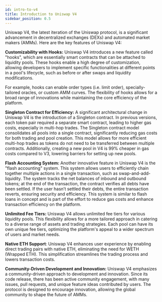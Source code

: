 ```yaml
---
id: intro-to-v4
title: Introduction to Uniswap V4
sidebar_position: 0.5
---
```


Uniswap V4, the latest iteration of the Uniswap protocol, is a significant advancement in decentralized
exchanges (DEXs) and automated market makers (AMMs). Here are the key features of Uniswap V4:

**Customizability with Hooks:** Uniswap V4 introduces a new feature called "hooks", which are essentially smart
contracts that can be attached to liquidity pools. These hooks enable a high degree of customization, allowing
developers to implement specific functionalities at different points in a pool's lifecycle, such as before or after
swaps and liquidity modifications.

For example, hooks can enable order types (i.e. limit order), specially-tailored oracles, or custom AMM curves. The
flexibility of hooks allows for a broad range of innovations while maintaining the core efficiency of the platform.

**Singleton Contract for Efficiency:** A significant architectural change in Uniswap V4 is the introduction of a
Singleton contract. In previous versions, each token pair required a separate smart contract, leading to higher gas
costs, especially in multi-hop trades. The Singleton contract model consolidates all pools into a single contract,
significantly reducing gas costs for both trading and pool creation. This model allows for more efficient multi-hop
trades as tokens do not need to be transferred between multiple contracts. Additionally, creating a new pool in
V4 is 99% cheaper in gas costs compared to V3, lowering barriers for setting up new pools.

**Flash Accounting System:** Another innovative feature in Uniswap V4 is the "flash accounting" system. This system
allows users to efficiently chain together multiple actions in a single transaction, such as swap-and-add-liquidity.
The system tracks the net balances of inbound and outbound tokens; at the end of the transaction,
the contract verifies all debts have been settled. If the user hasn’t settled their debts, the entire transaction reverts,
ensuring security and efficiency. This system is similar to flash loans in concept and is part of the effort to
reduce gas costs and enhance transaction efficiency on the platform.

**Unlimited Fee Tiers:** Uniswap V4 allows unlimited fee tiers for various liquidity pools. This flexibility allows
for a more tailored approach in catering to a diverse range of assets and trading strategies. Each pool can have its
own unique fee tiers, optimizing the platform's appeal to a wider spectrum of users and market needs.

**Native ETH Support**: Uniswap V4 enhances user experience by enabling direct trading pairs with native ETH,
eliminating the need for WETH (Wrapped ETH). This simplification streamlines the trading process and lowers transaction
costs.

**Community-Driven Development and Innovation:** Uniswap V4 emphasizes a community-driven approach to development
and innovation. Since its code release, there has been active community engagement, with many issues, pull requests,
and unique feature ideas contributed by users. The protocol is
designed to encourage innovation, allowing the global community to shape the future of AMMs.
